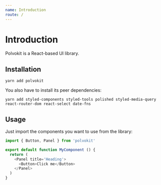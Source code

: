```yaml
---
name: Introduction
route: /
---
```


# Introduction

Polvokit is a React-based UI library.

## Installation

```
yarn add polvokit
```

You also have to install its peer dependencies:

```
yarn add styled-components styled-tools polished styled-media-query react-router-dom react-select date-fns
```

## Usage

Just import the components you want to use from the library:

```js
import { Button, Panel } from 'polvokit'

export default function MyComponent () {
  return (
    <Panel title='Heading'>
      <Button>Click me</Button>
    </Panel>
  )
}
```
